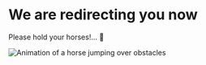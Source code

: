 # We are redirecting you now

Please hold your horses!... 🙂
<br />

<img
  src="/images/redirect/horse.gif"
  alt="Animation of a horse jumping over obstacles"
/>


